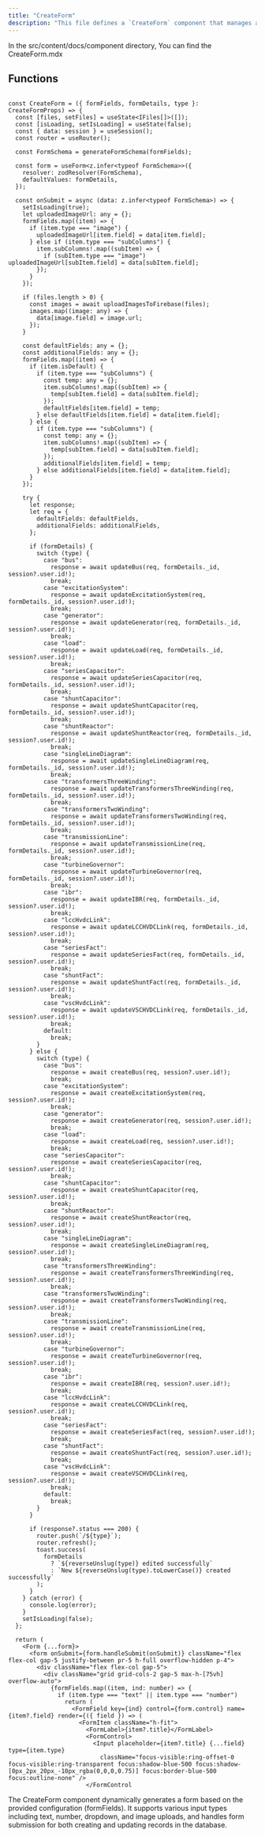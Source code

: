 ```yaml
---
title: "CreateForm"
description: "This file defines a `CreateForm` component that manages a dynamic form with various field types, handling image uploads, form submissions, and updates or creations of different entity types based on the provided `type` prop. It leverages React state, form handling with Zod schema validation, and API calls to perform the required operations, including error handling and user feedback."
---
```


In the <Highlight>src/content/docs/component</Highlight> directory, You can find the <Highlight>CreateForm.mdx</Highlight>

## Functions

```tsx:CreateForm

const CreateForm = ({ formFields, formDetails, type }: CreateFormProps) => {
  const [files, setFiles] = useState<IFiles[]>([]);
  const [isLoading, setIsLoading] = useState(false);
  const { data: session } = useSession();
  const router = useRouter();

  const FormSchema = generateFormSchema(formFields);

  const form = useForm<z.infer<typeof FormSchema>>({
    resolver: zodResolver(FormSchema),
    defaultValues: formDetails,
  });

  const onSubmit = async (data: z.infer<typeof FormSchema>) => {
    setIsLoading(true);
    let uploadedImageUrl: any = {};
    formFields.map((item) => {
      if (item.type === "image") {
        uploadedImageUrl[item.field] = data[item.field];
      } else if (item.type === "subColumns") {
        item.subColumns!.map((subItem) => {
          if (subItem.type === "image") uploadedImageUrl[subItem.field] = data[subItem.field];
        });
      }
    });

    if (files.length > 0) {
      const images = await uploadImagesToFirebase(files);
      images.map((image: any) => {
        data[image.field] = image.url;
      });
    }

    const defaultFields: any = {};
    const additionalFields: any = {};
    formFields.map((item) => {
      if (item.isDefault) {
        if (item.type === "subColumns") {
          const temp: any = {};
          item.subColumns!.map((subItem) => {
            temp[subItem.field] = data[subItem.field];
          });
          defaultFields[item.field] = temp;
        } else defaultFields[item.field] = data[item.field];
      } else {
        if (item.type === "subColumns") {
          const temp: any = {};
          item.subColumns!.map((subItem) => {
            temp[subItem.field] = data[subItem.field];
          });
          additionalFields[item.field] = temp;
        } else additionalFields[item.field] = data[item.field];
      }
    });

    try {
      let response;
      let req = {
        defaultFields: defaultFields,
        additionalFields: additionalFields,
      };

      if (formDetails) {
        switch (type) {
          case "bus":
            response = await updateBus(req, formDetails._id, session?.user.id!);
            break;
          case "excitationSystem":
            response = await updateExcitationSystem(req, formDetails._id, session?.user.id!);
            break;
          case "generator":
            response = await updateGenerator(req, formDetails._id, session?.user.id!);
            break;
          case "load":
            response = await updateLoad(req, formDetails._id, session?.user.id!);
            break;
          case "seriesCapacitor":
            response = await updateSeriesCapacitor(req, formDetails._id, session?.user.id!);
            break;
          case "shuntCapacitor":
            response = await updateShuntCapacitor(req, formDetails._id, session?.user.id!);
            break;
          case "shuntReactor":
            response = await updateShuntReactor(req, formDetails._id, session?.user.id!);
            break;
          case "singleLineDiagram":
            response = await updateSingleLineDiagram(req, formDetails._id, session?.user.id!);
            break;
          case "transformersThreeWinding":
            response = await updateTransformersThreeWinding(req, formDetails._id, session?.user.id!);
            break;
          case "transformersTwoWinding":
            response = await updateTransformersTwoWinding(req, formDetails._id, session?.user.id!);
            break;
          case "transmissionLine":
            response = await updateTransmissionLine(req, formDetails._id, session?.user.id!);
            break;
          case "turbineGovernor":
            response = await updateTurbineGovernor(req, formDetails._id, session?.user.id!);
            break;
          case "ibr":
            response = await updateIBR(req, formDetails._id, session?.user.id!);
            break;
          case "lccHvdcLink":
            response = await updateLCCHVDCLink(req, formDetails._id, session?.user.id!);
            break;
          case "seriesFact":
            response = await updateSeriesFact(req, formDetails._id, session?.user.id!);
            break;
          case "shuntFact":
            response = await updateShuntFact(req, formDetails._id, session?.user.id!);
            break;
          case "vscHvdcLink":
            response = await updateVSCHVDCLink(req, formDetails._id, session?.user.id!);
            break;
          default:
            break;
        }
      } else {
        switch (type) {
          case "bus":
            response = await createBus(req, session?.user.id!);
            break;
          case "excitationSystem":
            response = await createExcitationSystem(req, session?.user.id!);
            break;
          case "generator":
            response = await createGenerator(req, session?.user.id!);
            break;
          case "load":
            response = await createLoad(req, session?.user.id!);
            break;
          case "seriesCapacitor":
            response = await createSeriesCapacitor(req, session?.user.id!);
            break;
          case "shuntCapacitor":
            response = await createShuntCapacitor(req, session?.user.id!);
            break;
          case "shuntReactor":
            response = await createShuntReactor(req, session?.user.id!);
            break;
          case "singleLineDiagram":
            response = await createSingleLineDiagram(req, session?.user.id!);
            break;
          case "transformersThreeWinding":
            response = await createTransformersThreeWinding(req, session?.user.id!);
            break;
          case "transformersTwoWinding":
            response = await createTransformersTwoWinding(req, session?.user.id!);
            break;
          case "transmissionLine":
            response = await createTransmissionLine(req, session?.user.id!);
            break;
          case "turbineGovernor":
            response = await createTurbineGovernor(req, session?.user.id!);
            break;
          case "ibr":
            response = await createIBR(req, session?.user.id!);
            break;
          case "lccHvdcLink":
            response = await createLCCHVDCLink(req, session?.user.id!);
            break;
          case "seriesFact":
            response = await createSeriesFact(req, session?.user.id!);
            break;
          case "shuntFact":
            response = await createShuntFact(req, session?.user.id!);
            break;
          case "vscHvdcLink":
            response = await createVSCHVDCLink(req, session?.user.id!);
            break;
          default:
            break;
        }
      }

      if (response?.status === 200) {
        router.push(`/${type}`);
        router.refresh();
        toast.success(
          formDetails
            ? `${reverseUnslug(type)} edited successfully`
            : `New ${reverseUnslug(type).toLowerCase()} created successfully`
        );
      }
    } catch (error) {
      console.log(error);
    }
    setIsLoading(false);
  };

  return (
    <Form {...form}>
      <form onSubmit={form.handleSubmit(onSubmit)} className="flex flex-col gap-5 justify-between pr-5 h-full overflow-hidden p-4">
        <div className="flex flex-col gap-5">
          <div className="grid grid-cols-2 gap-5 max-h-[75vh] overflow-auto">
            {formFields.map((item, ind: number) => {
              if (item.type === "text" || item.type === "number")
                return (
                  <FormField key={ind} control={form.control} name={item?.field} render={({ field }) => (
                    <FormItem className="h-fit">
                      <FormLabel>{item?.title}</FormLabel>
                      <FormControl>
                        <Input placeholder={item?.title} {...field} type={item.type}
                          className="focus-visible:ring-offset-0 focus-visible:ring-transparent focus:shadow-blue-500 focus:shadow-[0px_2px_20px_-10px_rgba(0,0,0,0.75)] focus:border-blue-500 focus:outline-none" />
                      </FormControl

```
The CreateForm component dynamically generates a form based on the provided configuration (formFields). It supports various input types including text, number, dropdown, and image uploads, and handles form submission for both creating and updating records in the database.

